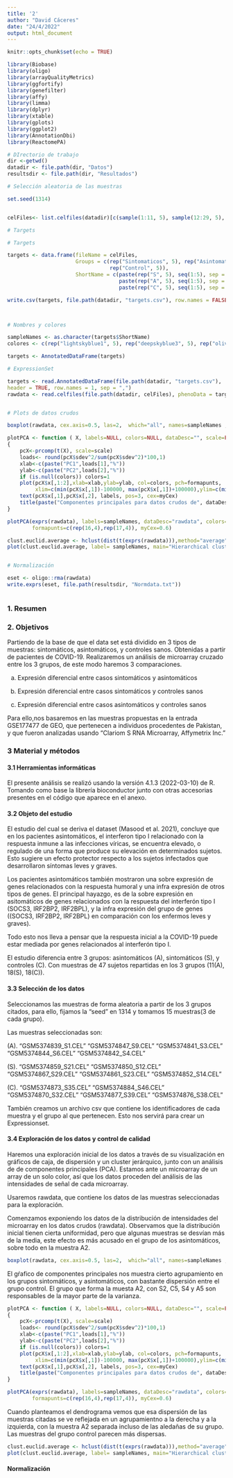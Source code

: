 ```yaml
---
title: '2'
author: "David Cáceres"
date: "24/4/2022"
output: html_document
---
```


```r
knitr::opts_chunk$set(echo = TRUE)

```


```r
library(Biobase)
library(oligo)
library(arrayQualityMetrics)
library(ggfortify)
library(genefilter)
library(affy)
library(limma)
library(dplyr)
library(xtable)
library(gplots)
library(ggplot2)
library(AnnotationDbi)
library(ReactomePA)
```




```r
# DIrectorio de trabajo
dir <-getwd()
datadir <- file.path(dir, "Datos")
resultsdir <- file.path(dir, "Resultados")
```

```r

# Selección aleatoria de las muestras

set.seed(1314)


celFiles<- list.celfiles(datadir)[c(sample(1:11, 5), sample(12:29, 5), sample(30:47, 5))]

# Targets

# Targets

targets <- data.frame(fileName = celFiles,
                      Groups = c(rep("Sintomaticos", 5), rep("Asintomaticos", 5),
                                 rep("Control", 5)),
                      ShortName = c(paste(rep("S", 5), seq(1:5), sep = ""),
                                    paste(rep("A", 5), seq(1:5), sep = ""),
                                    paste(rep("C", 5), seq(1:5), sep = "")))

write.csv(targets, file.path(datadir, "targets.csv"), row.names = FALSE)



# Nombres y colores

sampleNames <- as.character(targets$ShortName)
colores <- c(rep("lightskyblue1", 5), rep("deepskyblue3", 5), rep("olivedrab", 5))

targets <- AnnotatedDataFrame(targets)

# ExpressionSet

targets <- read.AnnotatedDataFrame(file.path(datadir, "targets.csv"),
header = TRUE, row.names = 1, sep = ",")
rawdata <- read.celfiles(file.path(datadir, celFiles), phenoData = targets)


# Plots de datos crudos

boxplot(rawdata, cex.axis=0.5, las=2,  which="all", names=sampleNames ,col = colores, main = "Distribución de intensidades en datos crudos")

plotPCA <- function ( X, labels=NULL, colors=NULL, dataDesc="", scale=FALSE, formapunts=NULL, myCex=0.8,...)
{
    pcX<-prcomp(t(X), scale=scale) 
    loads<- round(pcX$sdev^2/sum(pcX$sdev^2)*100,1)
    xlab<-c(paste("PC1",loads[1],"%"))
    ylab<-c(paste("PC2",loads[2],"%"))
    if (is.null(colors)) colors=1
    plot(pcX$x[,1:2],xlab=xlab,ylab=ylab, col=colors, pch=formapunts, 
         xlim=c(min(pcX$x[,1])-100000, max(pcX$x[,1])+100000),ylim=c(min(pcX$x[,2])-100000, max(pcX$x[,2])+100000))
    text(pcX$x[,1],pcX$x[,2], labels, pos=3, cex=myCex)
    title(paste("Componentes principales para datos crudos de", dataDesc, sep=" "), cex=0.8)
}

plotPCA(exprs(rawdata), labels=sampleNames, dataDesc="rawdata", colors=colores,
        formapunts=c(rep(16,4),rep(17,4)), myCex=0.6)

clust.euclid.average <- hclust(dist(t(exprs(rawdata))),method="average")
plot(clust.euclid.average, label= sampleNames, main="Hierarchical clustering of RawData", cex=0.7,  hang=-1)


# Normalización

eset <- oligo::rma(rawdata)
write.exprs(eset, file.path(resultsdir, "Normdata.txt"))



```



### 1. Resumen


### 2. Objetivos

Partiendo de la base de que el data set está dividido en 3 tipos de muestras: sintomáticos, asintomáticos, y controles sanos. Obtenidas a partir de pacientes de COVID-19. Realizaremos un análisis de microarray cruzado entre los 3 grupos, de este modo haremos 3 comparaciones.

a. Expresión diferencial entre casos sintomáticos y asintomáticos

b. Expresión diferencial entre casos sintomáticos y controles sanos

c. Expresión diferencial entre casos asintomáticos y controles sanos

Para ello,nos basaremos en las muestras propuestas en la entrada GSE177477 de GEO, que pertenecen a individuos procedentes de Pakistan, y que fueron analizadas usando "Clariom S RNA Microarray, Affymetrix Inc."


### 3 Material y métodos


#### 3.1 Herramientas informáticas

El presente análisis se realizó usando la versión 4.1.3 (2022-03-10) de R. Tomando como base la librería bioconductor junto con otras accesorias presentes en el código que aparece en el anexo.




#### 3.2 Objeto del estudio

El estudio del cual se deriva el dataset (Masood et al. 2021), concluye que en los pacientes asintomáticos, el interferon tipo I relacionado con la respuesta inmune a las infecciones víricas, se encuentra elevado, o regulado de una forma que produce su elevación en determinados sujetos. Esto sugiere un efecto protector respecto a los sujetos infectados que desarrollaron síntomas leves y graves. 

Los pacientes asintomáticos también mostraron una sobre expresión de genes relacionados con la respuesta humoral y una infra expresión de otros tipos de genes. El principal hayazgo, es de la sobre expresión en asitomáticos de genes relacionados con la respuesta del interferón tipo I (SOCS3, IRF2BP2, IRF2BPL), y la infra expresión del grupo de genes ((SOCS3, IRF2BP2, IRF2BPL) en comparación con los enfermos leves y graves).

Todo esto nos lleva a pensar que la respuesta inicial a la COVID-19 puede estar mediada por genes relacionados al interferón tipo I.

El estudio diferencia entre 3 grupos: asintomáticos (A), sintomáticos (S), y controles (C). Con muestras de 47 sujetos repartidas en los 3 grupos (11(A), 18(S), 18(C)).


#### 3.3 Selección de los datos

Seleccionamos las muestras de forma aleatoria a partir de los 3 grupos citados, para ello, fijamos la "seed" en 1314 y tomamos 15 muestras(3 de cada grupo).

Las muestras seleccionadas son:

(A). "GSM5374839_S1.CEL"  "GSM5374847_S9.CEL"  "GSM5374841_S3.CEL"  "GSM5374844_S6.CEL"  "GSM5374842_S4.CEL"

(S). "GSM5374859_S21.CEL" "GSM5374850_S12.CEL" "GSM5374867_S29.CEL" "GSM5374861_S23.CEL" "GSM5374852_S14.CEL"

(C). "GSM5374873_S35.CEL" "GSM5374884_S46.CEL" "GSM5374870_S32.CEL" "GSM5374877_S39.CEL" "GSM5374876_S38.CEL"



También creamos un archivo csv que contiene los identificadores de cada muestra y el grupo al que pertenecen. Esto nos servirá para crear un Expressionset.


#### 3.4 Exploración de los datos y control de calidad

Haremos una exploración inicial de los datos a través de su visualización en gráficos de caja, de dispersión y un cluster jerárquico, junto con un análisis de de componentes principales (PCA). Estamos ante un microarray de un array de un solo color, así que los datos proceden del análisis de las intensidades de señal de cada microarray.

Usaremos rawdata, que contiene los datos de las muestras seleccionadas para la exploración.


Comenzamos exponiendo los datos de la distribución de intensidades del microarray en los datos crudos (rawdata). Observamos que la distribución inicial tienen cierta uniformidad, pero que algunas muestras se desvían más de la media, este efecto es más acusado en el grupo de los asintomáticos, sobre todo en la muestra A2.

```r
boxplot(rawdata, cex.axis=0.5, las=2,  which="all", names=sampleNames ,col = colores, main = "Distribución de intensidades en datos crudos")
```

El gŕafico de componentes principales nos muestra cierto agrupamiento en los grupos sintomáticos, y asintomáticos, con bastante dispersión entre el grupo control. El grupo que forma la muesta A2, con S2, C5, S4 y A5 son responsables de la mayor parte de la varianza. 

```r
plotPCA <- function ( X, labels=NULL, colors=NULL, dataDesc="", scale=FALSE, formapunts=NULL, myCex=0.8,...)
{
    pcX<-prcomp(t(X), scale=scale) 
    loads<- round(pcX$sdev^2/sum(pcX$sdev^2)*100,1)
    xlab<-c(paste("PC1",loads[1],"%"))
    ylab<-c(paste("PC2",loads[2],"%"))
    if (is.null(colors)) colors=1
    plot(pcX$x[,1:2],xlab=xlab,ylab=ylab, col=colors, pch=formapunts, 
         xlim=c(min(pcX$x[,1])-100000, max(pcX$x[,1])+100000),ylim=c(min(pcX$x[,2])-100000, max(pcX$x[,2])+100000))
    text(pcX$x[,1],pcX$x[,2], labels, pos=3, cex=myCex)
    title(paste("Componentes principales para datos crudos de", dataDesc, sep=" "), cex=0.8)
}

plotPCA(exprs(rawdata), labels=sampleNames, dataDesc="rawdata", colors=colores,
        formapunts=c(rep(16,4),rep(17,4)), myCex=0.6)
```


Cuando planteamos el dendrograma vemos que esa dispersión de las muestras citadas se ve reflejada en un agrupamientno a la derecha y a la izquierda, con la muestra A2 separada incluso de las aledañas de su grupo. Las muestras del grupo control parecen más dispersas.

```r
clust.euclid.average <- hclust(dist(t(exprs(rawdata))),method="average")
plot(clust.euclid.average, label= sampleNames, main="Hierarchical clustering of RawData", cex=0.7,  hang=-1)
```


#### Normalización



